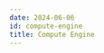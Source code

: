 ```yaml
---
date: 2024-06-06
id: compute-engine
title: Compute Engine
---
```


<DocCardContainer>

<DocCard
    title="📄️ Logging"
    description="This guide provides a detailed walkthrough on how to send the Compute Engine logs to SigNoz."
    href="/docs/gcp-monitoring/compute-engine/logging/"
/>

<DocCard
    title="📄️ APM & Tracing"
    description="This guide provides a detailed walkthrough on how to send the Compute Engine traces to SigNoz."
    href="/docs/gcp-monitoring/compute-engine/tracing/"
/>

</DocCardContainer>
